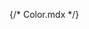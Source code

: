 {/* Color.mdx */}


<Meta title="Color" />

<ColorPalette>
  <ColorItem
    title="theme.color.chromatic"
    colors={{ white: "#FFFFFF", black: "#000000", red: "#F44336" }}
  />
  <ColorItem
    title="theme.color.maru"
    colors={{
      maruDefault: "#257CFF",
      maruRow: "#0C57CB",
      maruHigh: "#3081FF",
      maruHoverd: "#186EEE",
    }}
  />
  <ColorItem
    title="theme.color.greyscale"
    colors={{
      gray50: "#FAFAFB",
      gray100: "#F8F8F9",
      gray200: "#EEF0F2",
      gray300: "#DDDEE3",
      gray400: "#BBBCC2",
      gray500: "#9497A0",
      gray600: "#70737C",
      gray700: "#595B66",
      gray750: "#414550",
      gray800: "#373B44",
      gray850: "#2B2E36",
      gray900: "#21242C",
    }}
  />
</ColorPalette>
